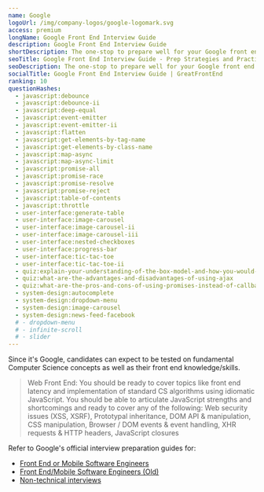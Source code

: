 ```yaml
---
name: Google
logoUrl: /img/company-logos/google-logomark.svg
access: premium
longName: Google Front End Interview Guide
description: Google Front End Interview Guide
shortDescription: The one-stop to prepare well for your Google front end interviews
seoTitle: Google Front End Interview Guide - Prep Strategies and Practice Questions
seoDescription: The one-stop to prepare well for your Google front end interviews. Discover insider tips, optimal prep strategies, and practice questions known to be tested.
socialTitle: Google Front End Interview Guide | GreatFrontEnd
ranking: 10
questionHashes:
  - javascript:debounce
  - javascript:debounce-ii
  - javascript:deep-equal
  - javascript:event-emitter
  - javascript:event-emitter-ii
  - javascript:flatten
  - javascript:get-elements-by-tag-name
  - javascript:get-elements-by-class-name
  - javascript:map-async
  - javascript:map-async-limit
  - javascript:promise-all
  - javascript:promise-race
  - javascript:promise-resolve
  - javascript:promise-reject
  - javascript:table-of-contents
  - javascript:throttle
  - user-interface:generate-table
  - user-interface:image-carousel
  - user-interface:image-carousel-ii
  - user-interface:image-carousel-iii
  - user-interface:nested-checkboxes
  - user-interface:progress-bar
  - user-interface:tic-tac-toe
  - user-interface:tic-tac-toe-ii
  - quiz:explain-your-understanding-of-the-box-model-and-how-you-would-tell-the-browser-in-css-to-render-your-layout-in-different-box-models
  - quiz:what-are-the-advantages-and-disadvantages-of-using-ajax
  - quiz:what-are-the-pros-and-cons-of-using-promises-instead-of-callbacks
  - system-design:autocomplete
  - system-design:dropdown-menu
  - system-design:image-carousel
  - system-design:news-feed-facebook
  # - dropdown-menu
  # - infinite-scroll
  # - slider
---
```


Since it's Google, candidates can expect to be tested on fundamental Computer Science concepts as well as their front end knowledge/skills.

> Web Front End: ​You should be ready to cover topics like front end latency and implementation of standard CS algorithms using idiomatic JavaScript. You should be able to articulate JavaScript strengths and shortcomings and ready to cover any of the following: Web security issues (XSS, XSRF), Prototypal inheritance, DOM API & manipulation, CSS manipulation, Browser / DOM events & event handling, XHR requests & HTTP headers, JavaScript closures

Refer to Google's official interview preparation guides for:

- [Front End or Mobile Software Engineers](/static/guides/google-front-end-guide.pdf)
- [Front End/Mobile Software Engineers (Old)](/static/guides/google-front-end-guide-old.pdf)
- [Non-technical interviews](/static/guides/google-non-technical-guide.pdf)
